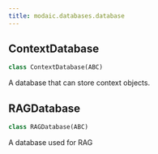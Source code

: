 ```yaml
---
title: modaic.databases.database
---
```


## ContextDatabase

```python
class ContextDatabase(ABC)
```

A database that can store context objects.

## RAGDatabase

```python
class RAGDatabase(ABC)
```

A database used for RAG

